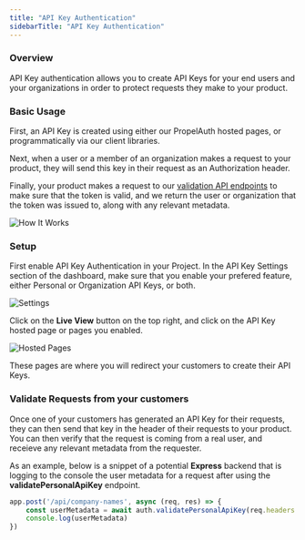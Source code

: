 ```yaml
---
title: "API Key Authentication"
sidebarTitle: "API Key Authentication"
---
```


### Overview

API Key authentication allows you to create API Keys for your end users and your organizations in order to protect requests they make to your product.

### Basic Usage

First, an API Key is created using either our PropelAuth hosted pages, or programmatically via our client libraries.

Next, when a user or a member of an organization makes a request to your product, they will send this key in their request as an Authorization header.

Finally, your product makes a request to our [validation API endpoints](/reference/backend-apis/node#validate-personal-api-key) to make sure 
that the token is valid, and we return the user or organization that the token was issued to, along with any relevant metadata.

![How It Works](/images/api-key-auth.png)

### Setup 

First enable API Key Authentication in your Project. In the API Key Settings section of the dashboard, make
 sure that you enable your prefered feature, either Personal or Organization API Keys, or both.

![Settings](/images/api-key-auth-settings.png)

Click on the **Live View** button on the top right, and click on the API Key hosted page or pages you enabled.

![Hosted Pages](/images/api-key-auth-hosted-page.png)

These pages are where you will redirect your customers to create their API Keys. 

### Validate Requests from your customers

Once one of your customers has generated an API Key for their requests, they can then send that key in the header of their requests to your product. You 
can then verify that the request is coming from a real user, and receieve any relevant metadata from the requester.

As an example, below is a snippet of a potential **Express** backend that is logging to the console the user metadata for a request after using the **validatePersonalApiKey** endpoint.

```js
app.post('/api/company-names', async (req, res) => {
    const userMetadata = await auth.validatePersonalApiKey(req.headers.authorization)
    console.log(userMetadata)
})
```